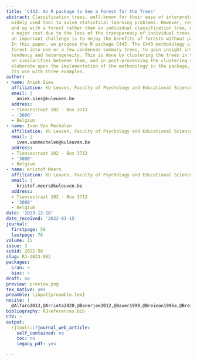 ```yaml
---
title: 'C443: An R package to See a Forest for the Trees'
abstract: Classification trees, well-known for their ease of interpretation, are a
  widely used tool to solve statistical learning problems. However, researchers often
  end up with a forest rather than an individual classification tree, which implies
  a major cost due to the loss of the transparency of individual trees. Therefore,
  an important challenge is to enjoy the benefits of forests without paying this cost.
  In this paper, we propose the R package C443. The C443 methodology simplifies a
  forest into one or a few condensed summary trees, to gain insight into its central
  tendency and heterogeneity. This is done by clustering the trees in the forest based
  on similarities between them, and on post-processing the clustering output. We will
  elaborate upon the implementation of the methodology in the package, and will illustrate
  its use with three examples.
author:
- name: Aniek Sies
  affiliation: KU Leuven, Faculty of Psychology and Educational Sciences
  email: |
    aniek.sies@kuleuven.be
  address:
  - Tiensestraat 102 - Box 3713
  - '3000'
  - Belgium
- name: Iven Van Mechelen
  affiliation: KU Leuven, Faculty of Psychology and Educational Sciences
  email: |
    iven.vanmechelen@kuleuven.be
  address:
  - Tiensestraat 102 - Box 3713
  - '3000'
  - Belgium
- name: Kristof Meers
  affiliation: KU Leuven, Faculty of Psychology and Educational Sciences
  email: |
    kristof.meers@kuleuven.be
  address:
  - Tiensestraat 102 - Box 3713
  - '3000'
  - Belgium
date: '2023-12-18'
date_received: '2022-03-15'
journal:
  firstpage: 59
  lastpage: 78
volume: 15
issue: 3
subid: 2022-58
slug: RJ-2023-062
packages:
  cran: ~
  bioc: ~
draft: no
preview: preview.png
tex_native: yes
preamble: \input{preamble.tex}
nocite: |
  @Alfaro2013,@Arrieta2020,@Banerjee2012,@Bauer1999,@Breiman1996a,@Breiman1996b,@Breiman2001,@Breiman2003,@Breiman1984,@Briand2009,@Chipman1998,@Dietterich2000,@Dheeru2017,@Fehrman2017,@Fokkema2020,@Freund1997,@Friedman2008,@Hastie2009,@Hornik2009,@Hothorna2006,@Hothornb2015,@Kaufman2009,@leibniz1764,@Liaw2002,@Lundberg2020,@Maechler2019,@McCrae2004,@Patton1995,@Pfeifer2022,@philipp2018,@philipp2016,@Quinlan1986,@Quinlan1993,@ridgeway2007,@Rousseeuw1987,@Rubin1987,@schubert2019,@Shannon1999,@Sies2020,@skurichina2002,@Strobl2009,@therneau2019,@Turney1995,@VanBuuren2011,@Wright2017,@Zuckerman1993
bibliography: RJreferences.bib
CTV: ~
output:
  rjtools::rjournal_web_article:
    self_contained: no
    toc: no
    legacy_pdf: yes

---
```

```{=latex}
\input{RJ-2023-062-src.tex}
```
